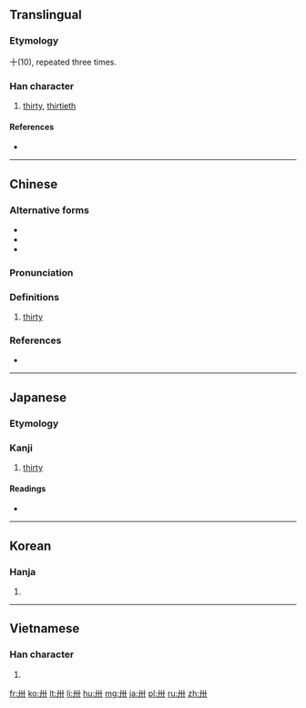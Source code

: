 {{character info/new}}
{{also|〺}}
==Translingual==

===Etymology===
{{Han etyl}}
十(10), repeated three times.

===Han character===
{{Han char|rn=24|rad=十|as=02|sn=4|four=44000|canj=TJ}}

# [[thirty]], [[thirtieth]]

====References====
* {{Han ref|kx=0156.010|dkj=02700|dj=0353.020|hdz=10059.030}}

----

==Chinese==
{{zh-forms}}

===Alternative forms===
* {{zh-l|𠦃}}
* {{zh-l|𠦄}}
* {{zh-l|⿺凵十}}

===Pronunciation===
{{zh-pron
|m=sà
|c=saa4,saa1
|h=pfs=
|md=
|mn=
|w=
|mc=y
|oc=y
|cat=numeral
}}

===Definitions===
{{zh-hanzi}}

# [[thirty]]

===References===
* {{R:twedu|a00433}}

----

==Japanese==

===Etymology===
{{rfe|lang=ja|From the {{etyl|ltc|ja}} {{m|ltc|卅}}?}}

===Kanji===
{{ja-kanji|grade=|rs=十02}}

# [[thirty]]

====Readings====
* {{ja-readings|on=[[そう]] (sō)|kun=[[さんじゅう]] (sanjuu)}}

----

==Korean==

===Hanja===
{{ko-hanja|hangeul=삽|rv=sap|mr=sap}}

# {{defn|lang=ko|sort=十02}}

----

==Vietnamese==

===Han character===
{{vi-hantu|[[tạp]], [[nẫm]]|rs=十02}}

# {{defn|lang=vi|sort=十02}}

[[fr:卅]]
[[ko:卅]]
[[lt:卅]]
[[li:卅]]
[[hu:卅]]
[[mg:卅]]
[[ja:卅]]
[[pl:卅]]
[[ru:卅]]
[[zh:卅]]